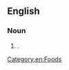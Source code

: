==English==

===Noun===
{{en-noun|es}}

# {{synonym of|en|full English breakfast}}.

[[Category:en:Foods]]